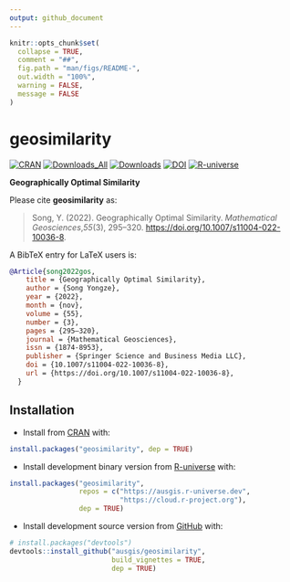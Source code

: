 ```yaml
---
output: github_document
---
```


<!-- README.md is generated from README.Rmd. Please edit that file -->

```r
knitr::opts_chunk$set(
  collapse = TRUE,
  comment = "##",
  fig.path = "man/figs/README-",
  out.width = "100%",
  warning = FALSE,
  message = FALSE
)
```

# geosimilarity

<!-- badges: start -->

[![CRAN](https://www.r-pkg.org/badges/version/geosimilarity)](https://CRAN.R-project.org/package=geosimilarity)
[![Downloads_All](https://badgen.net/cran/dt/geosimilarity?color=orange)](https://CRAN.R-project.org/package=geosimilarity)
[![Downloads](https://cranlogs.r-pkg.org/badges/geosimilarity)](https://CRAN.R-project.org/package=geosimilarity)
[![DOI](https://ausgis.github.io/badges/gos_paper.svg)](https://doi.org/10.1007/s11004-022-10036-8)
[![R-universe](https://ausgis.r-universe.dev/badges/geosimilarity)](https://ausgis.r-universe.dev/geosimilarity)

<!-- badges: end -->

**Geographically Optimal Similarity**

Please cite **geosimilarity** as:

> Song, Y. (2022). Geographically Optimal Similarity. 
> *Mathematical Geosciences*,*55*(3), 295–320.
> <https://doi.org/10.1007/s11004-022-10036-8>.

A BibTeX entry for LaTeX users is:

``` bib
@Article{song2022gos,
    title = {Geographically Optimal Similarity},
    author = {Song Yongze},
    year = {2022},
    month = {nov},
    volume = {55},
    number = {3},
    pages = {295–320},
    journal = {Mathematical Geosciences},
    issn = {1874-8953},
    publisher = {Springer Science and Business Media LLC},
    doi = {10.1007/s11004-022-10036-8},
    url = {https://doi.org/10.1007/s11004-022-10036-8},
  }
```

## Installation

- Install from [CRAN](https://CRAN.R-project.org/package=geosimilarity) with:

``` r
install.packages("geosimilarity", dep = TRUE)
```

- Install development binary version from [R-universe](https://ausgis.r-universe.dev/geosimilarity) with:

``` r
install.packages("geosimilarity",
                 repos = c("https://ausgis.r-universe.dev",
                           "https://cloud.r-project.org"),
                 dep = TRUE)
```

- Install development source version from [GitHub](https://github.com/ausgis/geosimilarity) with:

``` r
# install.packages("devtools")
devtools::install_github("ausgis/geosimilarity",
                         build_vignettes = TRUE,
                         dep = TRUE)
```
